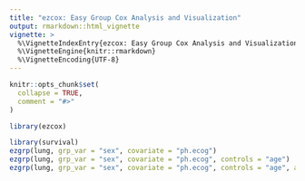 ```yaml
---
title: "ezcox: Easy Group Cox Analysis and Visualization"
output: rmarkdown::html_vignette
vignette: >
  %\VignetteIndexEntry{ezcox: Easy Group Cox Analysis and Visualization}
  %\VignetteEngine{knitr::rmarkdown}
  %\VignetteEncoding{UTF-8}
---
```


```r
knitr::opts_chunk$set(
  collapse = TRUE,
  comment = "#>"
)
```

```r
library(ezcox)
```


```r
library(survival)
ezgrp(lung, grp_var = "sex", covariate = "ph.ecog")
ezgrp(lung, grp_var = "sex", covariate = "ph.ecog", controls = "age")
ezgrp(lung, grp_var = "sex", covariate = "ph.ecog", controls = "age", add_all = TRUE)
```

